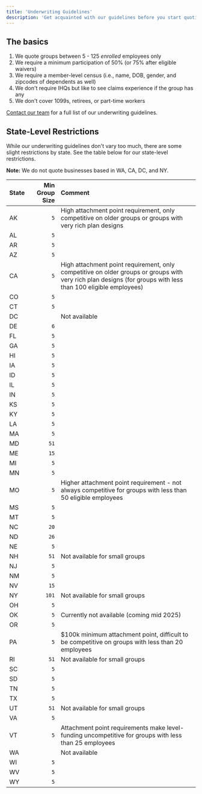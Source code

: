 ```yaml
---
title: 'Underwriting Guidelines'
description: 'Get acquainted with our guidelines before you start quoting'
---
```


## The basics

1. We quote groups between 5 - 125 _enrolled_ employees only
2. We require a minimum participation of 50% (or 75% after eligible waivers)
3. We require a member-level census (i.e., name, DOB, gender, and zipcodes of dependents as well)
4. We don't require IHQs but like to see claims experience if the group has any
5. We don't cover 1099s, retirees, or part-time workers

[Contact our team](mailto:quotes@joinarlo.com) for a full list of our underwriting guidelines.


## State-Level Restrictions
While our underwriting guidelines don't vary too much, there are some slight restrictions by state. See the table below for our state-level restrictions.

**Note:** We do not quote businesses based in WA, CA, DC, and NY.

| State   | Min Group Size | Comment                                                                                                                                                      |
|:--------|------------------------:|:-------------------------------------------------------------------------------------------------------------------------------------------------------------|
| AK      |                     `5` | High attachment point requirement, only competitive on older groups or groups with very rich plan designs                                                    |
| AL      |                     `5` |                                                                                                                                                              |
| AR      |                     `5` |                                                                                                                                                              |
| AZ      |                     `5` |                                                                                                                                                              |
| CA      |                     `5` | High attachment point requirement, only competitive on older groups or groups with very rich plan designs (for groups with less than 100 eligible employees) |
| CO      |                     `5` |                                                                                                                                                              |
| CT      |                     `5` |                                                                                                                                                              |
| DC      |                         | Not available                                                                                                                                                |
| DE      |                     `6` |                                                                                                                                                              |
| FL      |                     `5` |                                                                                                                                                              |
| GA      |                     `5` |                                                                                                                                                              |
| HI      |                     `5` |                                                                                                                                                              |
| IA      |                     `5` |                                                                                                                                                              |
| ID      |                     `5` |                                                                                                                                                              |
| IL      |                     `5` |                                                                                                                                                              |
| IN      |                     `5` |                                                                                                                                                              |
| KS      |                     `5` |                                                                                                                                                              |
| KY      |                     `5` |                                                                                                                                                              |
| LA      |                     `5` |                                                                                                                                                              |
| MA      |                     `5` |                                                                                                                                                              |
| MD      |                    `51` |                                                                                                                                                              |
| ME      |                    `15` |                                                                                                                                                              |
| MI      |                     `5` |                                                                                                                                                              |
| MN      |                     `5` |                                                                                                                                                              |
| MO      |                     `5` | Higher attachment point requirement - not always competitive for groups with less than 50 eligible employees                                                 |
| MS      |                     `5` |                                                                                                                                                              |
| MT      |                     `5` |                                                                                                                                                              |
| NC      |                    `20` |                                                                                                                                                              |
| ND      |                    `26` |                                                                                                                                                              |
| NE      |                     `5` |                                                                                                                                                              |
| NH      |                    `51` | Not available for small groups                                                                                                                               |
| NJ      |                     `5` |                                                                                                                                                              |
| NM      |                     `5` |                                                                                                                                                              |
| NV      |                    `15` |                                                                                                                                                              |
| NY      |                   `101` | Not available for small groups                                                                                                                               |
| OH      |                     `5` |                                                                                                                                                              |
| OK      |                     `5` | Currently not available (coming mid 2025)                                                                                                                    |
| OR      |                     `5` |                                                                                                                                                              |
| PA      |                     `5` | $100k minimum attachment point, difficult to be competitive on groups with less than 20 employees                                                            |
| RI      |                    `51` | Not available for small groups                                                                                                                               |
| SC      |                     `5` |                                                                                                                                                              |
| SD      |                     `5` |                                                                                                                                                              |
| TN      |                     `5` |                                                                                                                                                              |
| TX      |                     `5` |                                                                                                                                                              |
| UT      |                    `51` | Not available for small groups                                                                                                                               |
| VA      |                     `5` |                                                                                                                                                              |
| VT      |                     `5` | Attachment point requirements make level-funding uncompetitive for groups with less than 25 employees                                                        |
| WA      |                         | Not available                                                                                                                                                |
| WI      |                     `5` |                                                                                                                                                              |
| WV      |                     `5` |                                                                                                                                                              |
| WY      |                     `5` |                                                                                                                                                              |
